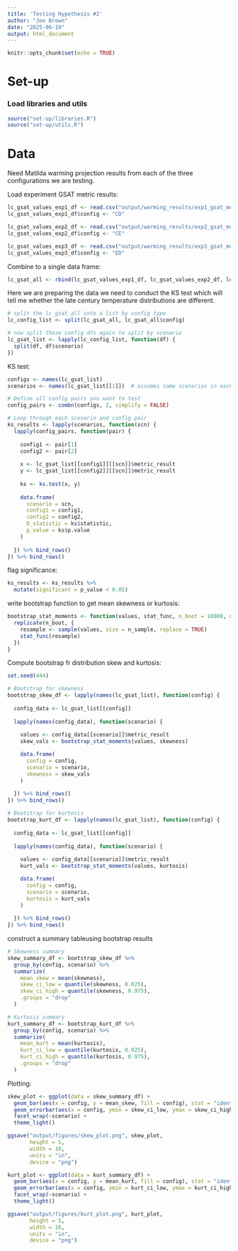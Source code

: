 ```yaml
---
title: 'Testing Hypothesis #2'
author: "Joe Brown"
date: "2025-06-19"
output: html_document
---
```


```r
knitr::opts_chunk$set(echo = TRUE)
```

# Set-up

### Load libraries and utils 

```r

source("set-up/libraries.R")
source("set-up/utils.R")

```

# Data 

Need Matilda warming projection results from each of the three configurations we are testing.

Load experiment GSAT metric results:
```r
lc_gsat_values_exp1_df <- read.csv("output/warming_results/exp1_gsat_metric.csv")
lc_gsat_values_exp1_df$config <- "CD"

lc_gsat_values_exp2_df <- read.csv("output/warming_results/exp2_gsat_metric.csv")
lc_gsat_values_exp2_df$config <- "CE"

lc_gsat_values_exp3_df <- read.csv("output/warming_results/exp3_gsat_metric.csv")
lc_gsat_values_exp3_df$config <- "ED"
```

Combine to a single data frame:
```r

lc_gsat_all <- rbind(lc_gsat_values_exp1_df, lc_gsat_values_exp2_df, lc_gsat_values_exp3_df)

```

Here we are preparing the data we need to conduct the KS test which will tell me whether the late century temperature distributions are different. 

```r
# split the lc_gsat_all into a list by config type
lc_config_list <- split(lc_gsat_all, lc_gsat_all$config)

# now split those config dfs again to split by scenario
lc_gsat_list <- lapply(lc_config_list, function(df) {
  split(df, df$scenario)
})

```

KS test:
```r
configs <- names(lc_gsat_list)
scenarios <- names(lc_gsat_list[[1]])  # assumes same scenarios in each config

# Define all config pairs you want to test
config_pairs <- combn(configs, 2, simplify = FALSE)

# Loop through each scenario and config pair
ks_results <- lapply(scenarios, function(scn) {
  lapply(config_pairs, function(pair) {
    
    config1 <- pair[1]
    config2 <- pair[2]
    
    x <- lc_gsat_list[[config1]][[scn]]$metric_result
    y <- lc_gsat_list[[config2]][[scn]]$metric_result
    
    ks <- ks.test(x, y)
    
    data.frame(
      scenario = scn,
      config1 = config1,
      config2 = config2,
      D_statistic = ks$statistic,
      p_value = ks$p.value
    )
    
  }) %>% bind_rows()
}) %>% bind_rows()
```

flag significance:
```r
ks_results <- ks_results %>%
  mutate(significant = p_value < 0.05)
```

write bootstrap function to get mean skewness or kurtosis:
```r
bootstrap_stat_moments <- function(values, stat_func, n_boot = 10000, n_sample = 1000) {
  replicate(n_boot, {
    resample <- sample(values, size = n_sample, replace = TRUE)
    stat_func(resample)
  })
}
```

Compute bootstrap fr distribution skew and kurtosis:
```r
set.seed(444)

# Bootstrap for skewness
bootstrap_skew_df <- lapply(names(lc_gsat_list), function(config) {
  
  config_data <- lc_gsat_list[[config]]
  
  lapply(names(config_data), function(scenario) {
    
    values <- config_data[[scenario]]$metric_result
    skew_vals <- bootstrap_stat_moments(values, skewness)

    data.frame(
      config = config,
      scenario = scenario,
      skewness = skew_vals
    )
    
  }) %>% bind_rows()
}) %>% bind_rows()

# Bootstrap for kurtosis
bootstrap_kurt_df <- lapply(names(lc_gsat_list), function(config) {
  
  config_data <- lc_gsat_list[[config]]
  
  lapply(names(config_data), function(scenario) {
    
    values <- config_data[[scenario]]$metric_result
    kurt_vals <- bootstrap_stat_moments(values, kurtosis)

    data.frame(
      config = config,
      scenario = scenario,
      kurtosis = kurt_vals
    )
    
  }) %>% bind_rows()
}) %>% bind_rows()


```

construct a summary tableusing bootstrap results
```r
# Skewness summary
skew_summary_df <- bootstrap_skew_df %>%
  group_by(config, scenario) %>%
  summarize(
    mean_skew = mean(skewness),
    skew_ci_low = quantile(skewness, 0.025),
    skew_ci_high = quantile(skewness, 0.975),
    .groups = "drop"
  )

# Kurtosis summary
kurt_summary_df <- bootstrap_kurt_df %>%
  group_by(config, scenario) %>%
  summarize(
    mean_kurt = mean(kurtosis),
    kurt_ci_low = quantile(kurtosis, 0.025),
    kurt_ci_high = quantile(kurtosis, 0.975),
    .groups = "drop"
  )
```

Plotting:
```r
skew_plot <- ggplot(data = skew_summary_df) +
  geom_bar(aes(x = config, y = mean_skew, fill = config), stat = "identity") +
  geom_errorbar(aes(x = config, ymin = skew_ci_low, ymax = skew_ci_high), width = 0.25) +
  facet_wrap(~scenario) +
  theme_light()

ggsave("output/figures/skew_plot.png", skew_plot, 
       height = 5, 
       width = 10, 
       units = "in", 
       device = "png")
```

```r

kurt_plot <- ggplot(data = kurt_summary_df) +
  geom_bar(aes(x = config, y = mean_kurt, fill = config), stat = "identity") +
  geom_errorbar(aes(x = config, ymin = kurt_ci_low, ymax = kurt_ci_high), width = 0.25) +
  facet_wrap(~scenario) +
  theme_light()

ggsave("output/figures/kurt_plot.png", kurt_plot, 
       height = 5, 
       width = 10, 
       units = "in", 
       device = "png")
```

